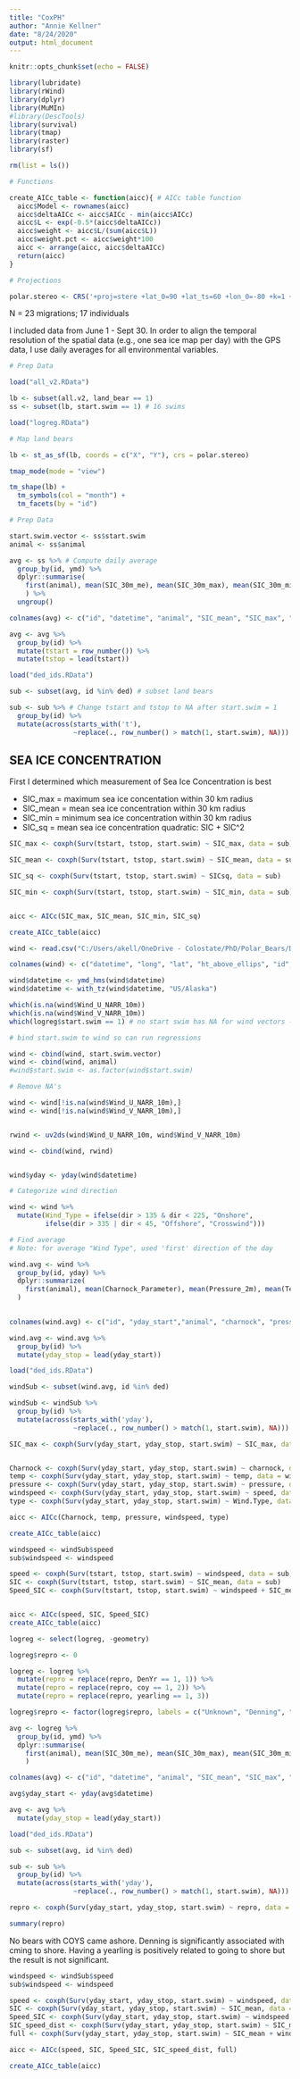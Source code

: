 ```yaml
---
title: "CoxPH"
author: "Annie Kellner"
date: "8/24/2020"
output: html_document
---
```


```r

knitr::opts_chunk$set(echo = FALSE)

library(lubridate)
library(rWind)
library(dplyr)
library(MuMIn)
#library(DescTools)
library(survival)
library(tmap)
library(raster)
library(sf)

rm(list = ls())

```

```r
# Functions

create_AICc_table <- function(aicc){ # AICc table function
  aicc$Model <- rownames(aicc)
  aicc$deltaAICc <- aicc$AICc - min(aicc$AICc) 
  aicc$L <- exp(-0.5*(aicc$deltaAICc))
  aicc$weight <- aicc$L/(sum(aicc$L))
  aicc$weight.pct <- aicc$weight*100
  aicc <- arrange(aicc, aicc$deltaAICc)
  return(aicc)
}

```

```r

# Projections

polar.stereo <- CRS('+proj=stere +lat_0=90 +lat_ts=60 +lon_0=-80 +k=1 +x_0=0 +y_0=0 +ellps=WGS84 +units=m + datum=WGS84 +no_defs +towgs84=0,0,0') 
```


N = 23 migrations; 17 individuals

I included data from June 1 - Sept 30. In order to align the temporal resolution of the spatial data (e.g., one sea ice map per day) with the GPS data, I use daily averages for all environmental variables. 

```r

# Prep Data

load("all_v2.RData")

lb <- subset(all.v2, land_bear == 1)
ss <- subset(lb, start.swim == 1) # 16 swims

load("logreg.RData")
```

```r

# Map land bears 

lb <- st_as_sf(lb, coords = c("X", "Y"), crs = polar.stereo)

tmap_mode(mode = "view")

tm_shape(lb) +
  tm_symbols(col = "month") +
  tm_facets(by = "id")

```


```r

# Prep Data

start.swim.vector <- ss$start.swim 
animal <- ss$animal 

avg <- ss %>% # Compute daily average
  group_by(id, ymd) %>%
  dplyr::summarise(
    first(animal), mean(SIC_30m_me), mean(SIC_30m_max), mean(SIC_30m_min), mean(SICsq), mean(dist2land[,1]), max(start.swim), max(Bonepile)
    ) %>%
  ungroup()


```

```r

colnames(avg) <- c("id", "datetime", "animal", "SIC_mean", "SIC_max", "SIC_min", "SICsq", "Dist2land", "start.swim", "Bonepile")

avg <- avg %>%
  group_by(id) %>%
  mutate(tstart = row_number()) %>%
  mutate(tstop = lead(tstart))

load("ded_ids.RData")

sub <- subset(avg, id %in% ded) # subset land bears

sub <- sub %>% # Change tstart and tstop to NA after start.swim = 1
  group_by(id) %>%
  mutate(across(starts_with('t'),
                ~replace(., row_number() > match(1, start.swim), NA)))

```


## SEA ICE CONCENTRATION 

First I determined which measurement of Sea Ice Concentration is best 

* SIC_max   = maximum sea ice concentation within 30 km radius
* SIC_mean  = mean sea ice concentration within 30 km radius
* SIC_min   = minimum sea ice concentration within 30 km radius
* SIC_sq    = mean sea ice concentration quadratic: SIC + SIC^2

```r


SIC_max <- coxph(Surv(tstart, tstop, start.swim) ~ SIC_max, data = sub)

SIC_mean <- coxph(Surv(tstart, tstop, start.swim) ~ SIC_mean, data = sub)

SIC_sq <- coxph(Surv(tstart, tstop, start.swim) ~ SICsq, data = sub)

SIC_min <- coxph(Surv(tstart, tstop, start.swim) ~ SIC_min, data = sub)


aicc <- AICc(SIC_max, SIC_mean, SIC_min, SIC_sq)

create_AICc_table(aicc)

```

```r

wind <- read.csv("C:/Users/akell/OneDrive - Colostate/PhD/Polar_Bears/Data/Movebank_07032020.csv")

colnames(wind) <- c("datetime", "long", "lat", "ht_above_ellips", "id", "Charnock_Parameter", "Wind_U_ECMWF_10m", "Temp_K_ECMWF_2m", "Pressure_2m", "Wind_U_NARR_10m", "Wind_V_NARR_10m", "Temp_K_NARR_2m", "Pressure_Sea_Level_ECMWF", "Wind_V_ECMWF_10m")

wind$datetime <- ymd_hms(wind$datetime)
wind$datetime <- with_tz(wind$datetime, "US/Alaska")

which(is.na(wind$Wind_U_NARR_10m))
which(is.na(wind$Wind_V_NARR_10m))
which(logreg$start.swim == 1) # no start swim has NA for wind vectors - can delete these rows where wind = NA

# bind start.swim to wind so can run regressions

wind <- cbind(wind, start.swim.vector)
wind <- cbind(wind, animal)
#wind$start.swim <- as.factor(wind$start.swim)

# Remove NA's 

wind <- wind[!is.na(wind$Wind_U_NARR_10m),]
wind <- wind[!is.na(wind$Wind_V_NARR_10m),]


rwind <- uv2ds(wind$Wind_U_NARR_10m, wind$Wind_V_NARR_10m)

wind <- cbind(wind, rwind)


wind$yday <- yday(wind$datetime)

# Categorize wind direction

wind <- wind %>%
  mutate(Wind_Type = ifelse(dir > 135 & dir < 225, "Onshore",
         ifelse(dir > 335 | dir < 45, "Offshore", "Crosswind")))

# Find average
# Note: for average "Wind Type", used 'first' direction of the day

wind.avg <- wind %>%
  group_by(id, yday) %>%
  dplyr::summarize(
    first(animal), mean(Charnock_Parameter), mean(Pressure_2m), mean(Temp_K_NARR_2m), mean(speed), max(start.swim.vector), first(Wind_Type) 
  ) 
  

colnames(wind.avg) <- c("id", "yday_start","animal", "charnock", "pressure", "temp", "speed", "start.swim", "Wind.Type") 

wind.avg <- wind.avg %>%
  group_by(id) %>%
  mutate(yday_stop = lead(yday_start))

load("ded_ids.RData")

windSub <- subset(wind.avg, id %in% ded)

windSub <- windSub %>%
  group_by(id) %>%
  mutate(across(starts_with('yday'),
                ~replace(., row_number() > match(1, start.swim), NA)))

```

```r
SIC_max <- coxph(Surv(yday_start, yday_stop, start.swim) ~ SIC_max, data = sub)


Charnock <- coxph(Surv(yday_start, yday_stop, start.swim) ~ charnock, data = windSub)
temp <- coxph(Surv(yday_start, yday_stop, start.swim) ~ temp, data = windSub)
pressure <- coxph(Surv(yday_start, yday_stop, start.swim) ~ pressure, data = windSub)
windspeed <- coxph(Surv(yday_start, yday_stop, start.swim) ~ speed, data = windSub)
type <- coxph(Surv(yday_start, yday_stop, start.swim) ~ Wind.Type, data = windSub)

aicc <- AICc(Charnock, temp, pressure, windspeed, type)

create_AICc_table(aicc)
```
```r
windspeed <- windSub$speed
sub$windspeed <- windspeed

speed <- coxph(Surv(tstart, tstop, start.swim) ~ windspeed, data = sub)
SIC <- coxph(Surv(tstart, tstop, start.swim) ~ SIC_mean, data = sub)
Speed_SIC <- coxph(Surv(tstart, tstop, start.swim) ~ windspeed + SIC_mean + windspeed*SIC_mean, data = sub)


aicc <- AICc(speed, SIC, Speed_SIC)
create_AICc_table(aicc)
```
``` r
logreg <- select(logreg, -geometry)

logreg$repro <- 0

logreg <- logreg %>%
  mutate(repro = replace(repro, DenYr == 1, 1)) %>%
  mutate(repro = replace(repro, coy == 1, 2)) %>%
  mutate(repro = replace(repro, yearling == 1, 3))

logreg$repro <- factor(logreg$repro, labels = c("Unknown", "Denning", "COY", "Yearling"))

avg <- logreg %>% 
  group_by(id, ymd) %>%
  dplyr::summarise(
    first(animal), mean(SIC_30m_me), mean(SIC_30m_max), mean(SIC_30m_min), mean(SICsq), mean(dist2land[,1]), max(start.swim), first(repro), max(Bonepile)
    )

colnames(avg) <- c("id", "datetime", "animal", "SIC_mean", "SIC_max", "SIC_min", "SICsq", "Dist2land", "start.swim", "repro", "Bonepile")

avg$yday_start <- yday(avg$datetime) 

avg <- avg %>%
  mutate(yday_stop = lead(yday_start))

load("ded_ids.RData")

sub <- subset(avg, id %in% ded)

sub <- sub %>%
  group_by(id) %>%
  mutate(across(starts_with('yday'),
                ~replace(., row_number() > match(1, start.swim), NA)))

repro <- coxph(Surv(yday_start, yday_stop, start.swim) ~ repro, data = sub)

summary(repro)
```


No bears with COYS came ashore. Denning is significantly associated with cming to shore. Having a yearling is positively related to going to shore but the result is not significant. 

```r

windspeed <- windSub$speed
sub$windspeed <- windspeed

speed <- coxph(Surv(yday_start, yday_stop, start.swim) ~ windspeed, data = sub)
SIC <- coxph(Surv(yday_start, yday_stop, start.swim) ~ SIC_mean, data = sub)
Speed_SIC <- coxph(Surv(yday_start, yday_stop, start.swim) ~ windspeed + SIC_mean + windspeed*SIC_mean, data = sub)
SIC_speed_dist <- coxph(Surv(yday_start, yday_stop, start.swim) ~ SIC_mean + windspeed + SIC_mean*windspeed + Dist2land, data = sub)
full <- coxph(Surv(yday_start, yday_stop, start.swim) ~ SIC_mean + windspeed + SIC_mean*windspeed + Dist2land + repro, data = sub)

aicc <- AICc(speed, SIC, Speed_SIC, SIC_speed_dist, full)

create_AICc_table(aicc)



```


